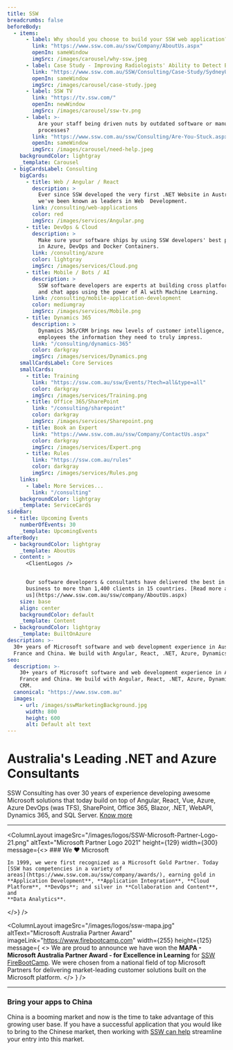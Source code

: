 ```yaml
---
title: SSW
breadcrumbs: false
beforeBody:
  - items:
      - label: Why should you choose to build your SSW web application?
        link: "https://www.ssw.com.au/ssw/Company/AboutUs.aspx"
        openIn: sameWindow
        imgSrc: /images/carousel/why-ssw.jpeg
      - label: Case Study - Improving Radiologists' Ability to Detect Breast Cancer
        link: "https://www.ssw.com.au/SSW/Consulting/Case-Study/SydneyUni.aspx"
        openIn: sameWindow
        imgSrc: /images/carousel/case-study.jpeg
      - label: SSW TV
        link: "https://tv.ssw.com/"
        openIn: newWindow
        imgSrc: /images/carousel/ssw-tv.png
      - label: >-
          Are your staff being driven nuts by outdated software or manual
          processes?
        link: "https://www.ssw.com.au/ssw/Consulting/Are-You-Stuck.aspx"
        openIn: sameWindow
        imgSrc: /images/carousel/need-help.jpeg
    backgroundColor: lightgray
    _template: Carousel
  - bigCardsLabel: Consulting
    bigCards:
      - title: Web / Angular / React
        description: >
          Ever since SSW developed the very first .NET Website in Australia,
          we've been known as leaders in Web  Development.
        link: /consulting/web-applications
        color: red
        imgSrc: /images/services/Angular.png
      - title: DevOps & Cloud
        description: >
          Make sure your software ships by using SSW developers' best practices
          in Azure, DevOps and Docker Containers.
        link: /consulting/azure
        color: lightgray
        imgSrc: /images/services/Cloud.png
      - title: Mobile / Bots / AI
        description: >
          SSW software developers are experts at building cross platform mobile
          and chat apps using the power of Al with Machine Learning.
        link: /consulting/mobile-application-development
        color: mediumgray
        imgSrc: /images/services/Mobile.png
      - title: Dynamics 365
        description: >
          Dynamics 365/CRM brings new levels of customer intelligence, providing
          employees the information they need to truly impress.
        link: "/consulting/dynamics-365"
        color: darkgray
        imgSrc: /images/services/Dynamics.png
    smallCardsLabel: Core Services
    smallCards:
      - title: Training
        link: "https://ssw.com.au/ssw/Events/?tech=all&type=all"
        color: darkgray
        imgSrc: /images/services/Training.png
      - title: Office 365/SharePoint
        link: "/consulting/sharepoint"
        color: darkgray
        imgSrc: /images/services/Sharepoint.png
      - title: Book an Expert
        link: "https://www.ssw.com.au/ssw/Company/ContactUs.aspx"
        color: darkgray
        imgSrc: /images/services/Expert.png
      - title: Rules
        link: "https://ssw.com.au/rules"
        color: darkgray
        imgSrc: /images/services/Rules.png
    links:
      - label: More Services...
        link: "/consulting"
    backgroundColor: lightgray
    _template: ServiceCards
sideBar:
  - title: Upcoming Events
    numberOfEvents: 30
    _template: UpcomingEvents
afterBody:
  - backgroundColor: lightgray
    _template: AboutUs
  - content: >
      <ClientLogos />


      Our software developers & consultants have delivered the best in the
      business to more than 1,400 clients in 15 countries. [Read more about
      us](https://www.ssw.com.au/ssw/company/AboutUs.aspx)
    size: base
    align: center
    backgroundColor: default
    _template: Content
  - backgroundColor: lightgray
    _template: BuiltOnAzure
description: >-
  30+ years of Microsoft software and web development experience in Australia,
  France and China. We build with Angular, React, .NET, Azure, Dynamics 365 CRM.
seo:
  description: >-
    30+ years of Microsoft software and web development experience in Australia,
    France and China. We build with Angular, React, .NET, Azure, Dynamics 365
    CRM.
  canonical: "https://www.ssw.com.au"
  images:
    - url: /images/sswMarketingBackground.jpg
      width: 800
      height: 600
      alt: Default alt text
---
```


# Australia's Leading .NET and Azure Consultants

SSW Consulting has over 30 years of experience developing awesome Microsoft solutions that today build on top of Angular, React, Vue, Azure, Azure DevOps (was TFS), SharePoint, Office 365, Blazor, .NET, WebAPI, Dynamics 365, and SQL Server. [Know more](/about)

---

<ColumnLayout
  imageSrc="/images/logos/SSW-Microsoft-Partner-Logo-21.png"
  altText="Microsoft Partner Logo 2021"
  height={129}
  width={300}
  message={<>
    ### We ❤️ Microsoft

    In 1999, we were first recognized as a Microsoft Gold Partner. Today [SSW has competencies in a variety of
    areas](https://www.ssw.com.au/ssw/company/awards/), earning gold in
    **Application Development**, **Application Integration**, **Cloud
    Platform**, **DevOps**; and silver in **Collaboration and Content**, and
    **Data Analytics**.

  </>}
/>

<ColumnLayout
	imageSrc="/images/logos/ssw-mapa.jpg"
	altText="Microsoft Australia Partner Award"
	imageLink="https://www.firebootcamp.com"
	width={255}
	height={125}
	message={
		<>
			We are proud to announce we have won the **MAPA - Microsoft Australia
			Partner Award - for Excellence in Learning** for [SSW
			FireBootCamp](https://www.firebootcamp.com/). We were chosen from a
			national field of top Microsoft Partners for delivering market-leading
			customer solutions built on the Microsoft platform.
		</>
	}
/>

---

### Bring your apps to China <Flag country="China" />

China is a booming market and now is the time to take advantage of this growing user base. If you have a successful application that you would like to bring to the Chinese market, then working with [SSW can help](/consulting/chinafy-app) streamline your entry into this market.
